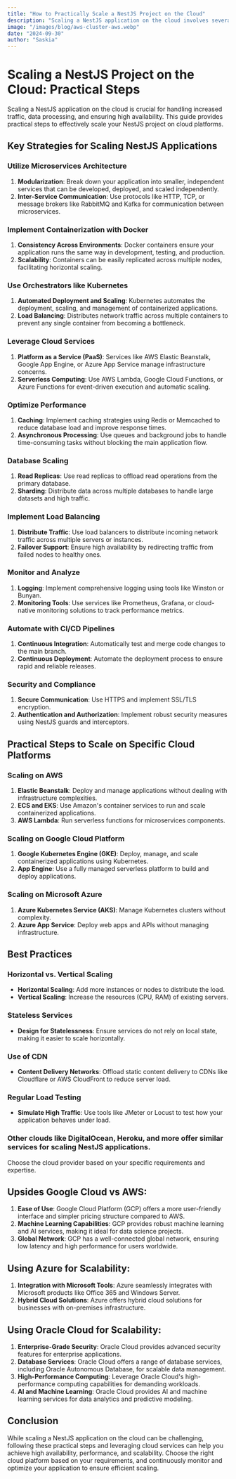 ```yaml
---
title: "How to Practically Scale a NestJS Project on the Cloud"
description: "Scaling a NestJS application on the cloud involves several practical steps, including leveraging microservices, using cloud services, and optimizing performance."
image: "/images/blog/aws-cluster-aws.webp"
date: "2024-09-30"
author: "Saskia"
---
```


# Scaling a NestJS Project on the Cloud: Practical Steps

Scaling a NestJS application on the cloud is crucial for handling increased traffic, data processing, and ensuring high availability. This guide provides practical steps to effectively scale your NestJS project on cloud platforms.

## Key Strategies for Scaling NestJS Applications

### **Utilize Microservices Architecture**

1. **Modularization**: Break down your application into smaller, independent services that can be developed, deployed, and scaled independently.
2. **Inter-Service Communication**: Use protocols like HTTP, TCP, or message brokers like RabbitMQ and Kafka for communication between microservices.

### **Implement Containerization with Docker**

1. **Consistency Across Environments**: Docker containers ensure your application runs the same way in development, testing, and production.
2. **Scalability**: Containers can be easily replicated across multiple nodes, facilitating horizontal scaling.

### **Use Orchestrators like Kubernetes**

1. **Automated Deployment and Scaling**: Kubernetes automates the deployment, scaling, and management of containerized applications.
2. **Load Balancing**: Distributes network traffic across multiple containers to prevent any single container from becoming a bottleneck.

### **Leverage Cloud Services**

1. **Platform as a Service (PaaS)**: Services like AWS Elastic Beanstalk, Google App Engine, or Azure App Service manage infrastructure concerns.
2. **Serverless Computing**: Use AWS Lambda, Google Cloud Functions, or Azure Functions for event-driven execution and automatic scaling.

### **Optimize Performance**

1. **Caching**: Implement caching strategies using Redis or Memcached to reduce database load and improve response times.
2. **Asynchronous Processing**: Use queues and background jobs to handle time-consuming tasks without blocking the main application flow.

### **Database Scaling**

1. **Read Replicas**: Use read replicas to offload read operations from the primary database.
2. **Sharding**: Distribute data across multiple databases to handle large datasets and high traffic.

### **Implement Load Balancing**

1. **Distribute Traffic**: Use load balancers to distribute incoming network traffic across multiple servers or instances.
2. **Failover Support**: Ensure high availability by redirecting traffic from failed nodes to healthy ones.

### **Monitor and Analyze**

1. **Logging**: Implement comprehensive logging using tools like Winston or Bunyan.
2. **Monitoring Tools**: Use services like Prometheus, Grafana, or cloud-native monitoring solutions to track performance metrics.

### **Automate with CI/CD Pipelines**

1. **Continuous Integration**: Automatically test and merge code changes to the main branch.
2. **Continuous Deployment**: Automate the deployment process to ensure rapid and reliable releases.

### **Security and Compliance**

1. **Secure Communication**: Use HTTPS and implement SSL/TLS encryption.
2. **Authentication and Authorization**: Implement robust security measures using NestJS guards and interceptors.

## Practical Steps to Scale on Specific Cloud Platforms

### **Scaling on AWS**

1. **Elastic Beanstalk**: Deploy and manage applications without dealing with infrastructure complexities.
2. **ECS and EKS**: Use Amazon's container services to run and scale containerized applications.
3. **AWS Lambda**: Run serverless functions for microservices components.

### **Scaling on Google Cloud Platform**

1. **Google Kubernetes Engine (GKE)**: Deploy, manage, and scale containerized applications using Kubernetes.
2. **App Engine**: Use a fully managed serverless platform to build and deploy applications.

### **Scaling on Microsoft Azure**

1. **Azure Kubernetes Service (AKS)**: Manage Kubernetes clusters without complexity.
2. **Azure App Service**: Deploy web apps and APIs without managing infrastructure.

## Best Practices

### **Horizontal vs. Vertical Scaling**

- **Horizontal Scaling**: Add more instances or nodes to distribute the load.
- **Vertical Scaling**: Increase the resources (CPU, RAM) of existing servers.

### **Stateless Services**

- **Design for Statelessness**: Ensure services do not rely on local state, making it easier to scale horizontally.

### **Use of CDN**

- **Content Delivery Networks**: Offload static content delivery to CDNs like Cloudflare or AWS CloudFront to reduce server load.

### **Regular Load Testing**

- **Simulate High Traffic**: Use tools like JMeter or Locust to test how your application behaves under load.

### Other clouds like DigitalOcean, Heroku, and more offer similar services for scaling NestJS applications. 
Choose the cloud provider based on your specific requirements and expertise.

## Upsides Google Cloud vs AWS:

1. **Ease of Use**: Google Cloud Platform (GCP) offers a more user-friendly interface and simpler pricing structure compared to AWS.
2. **Machine Learning Capabilities**: GCP provides robust machine learning and AI services, making it ideal for data science projects.
3. **Global Network**: GCP has a well-connected global network, ensuring low latency and high performance for users worldwide.

## Using Azure for Scalability:

1. **Integration with Microsoft Tools**: Azure seamlessly integrates with Microsoft products like Office 365 and Windows Server.
2. **Hybrid Cloud Solutions**: Azure offers hybrid cloud solutions for businesses with on-premises infrastructure.

## Using Oracle Cloud for Scalability:

1. **Enterprise-Grade Security**: Oracle Cloud provides advanced security features for enterprise applications.
2. **Database Services**: Oracle Cloud offers a range of database services, including Oracle Autonomous Database, for scalable data management.
3. **High-Performance Computing**: Leverage Oracle Cloud's high-performance computing capabilities for demanding workloads.
4. **AI and Machine Learning**: Oracle Cloud provides AI and machine learning services for data analytics and predictive modeling.

## Conclusion

While scaling a NestJS application on the cloud can be challenging, following these practical steps and leveraging cloud services can help you achieve high availability, performance, and scalability. Choose the right cloud platform based on your requirements, and continuously monitor and optimize your application to ensure efficient scaling.
